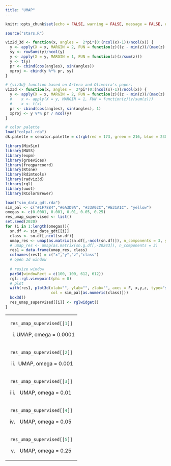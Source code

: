 ```yaml
---
title: "UMAP"
---
```


<style type="text/css">
.main-container {
  max-width: 1500px;
  margin-left: auto;
  margin-right: auto;
}
</style>


```r
knitr::opts_chunk$set(echo = FALSE, warning = FALSE, message = FALSE, error = FALSE, cache = T)
```

```r
source("stars.R")

viz2d_3d <- function(x, angles =  2*pi*(0:(ncol(x)-1))/ncol(x)) {
  y <- apply(X = x, MARGIN = 2, FUN = function(z)((z - min(z))/(max(z) - min(z))))
  sy <- rowSums(y)/ncol(y)
  y <- apply(X = y, MARGIN = 1, FUN = function(z)(z/sum(z)))
  y <- t(y)
  pr <- cbind(cos(angles), sin(angles))
  xproj <- cbind(y %*% pr, sy)
}

# {viz3d} function based on Artero and Oliveira's paper.
viz3d <- function(x, angles =  2*pi*(0:(ncol(x)-1))/ncol(x)) {
  y <- apply(X = x, MARGIN = 2, FUN = function(z)((z - min(z))/(max(z) - min(z))))
  #    x <- apply(X = y, MARGIN = 1, FUN = function(z)(z/sum(z)))
  #    x <- t(x)
  pr <- cbind(cos(angles), sin(angles), 1)
  xproj <- y %*% pr / ncol(y)
}

# color palette
load("colpal.rda")
dk.palette = senator.palette = c(rgb(red = 173, green = 216, blue = 230, max = 255), rgb(max = 255, red = 139, green = 0, blue = 0))

library(MixSim)
library(MASS)
library(expm)
library(grDevices)
library(freqparcoord)
library(Rtsne)
library(Rdimtools)
library(radviz3d)
library(rgl)
library(uwot)
library(RColorBrewer)

```

```r
load("sim_data_gdt.rda")
sim_pal <- c("#1F78B4","#6A3D9A", "#33A02C","#E31A1C", "yellow")
omegas <- c(0.0001, 0.001, 0.01, 0.05, 0.25)
res_umap_supervised <- list()
set.seed(2020)
for (i in 1:length(omegas)){
  sn.df <- sim_data_gdt[[i]]
  class <- sn.df[,ncol(sn.df)]
  umap_res <- umap(as.matrix(sn.df[,-ncol(sn.df)]), n_components = 3, y = sn.df[,ncol(sn.df)], target_weight = 0.5)
  # umap_res <- umap(as.matrix(sn.g.df[,-20243]), n_components = 3)
  res1 = data.frame(umap_res, class)
  colnames(res1) = c("x","y","z","class")
  # open 3d window
  
  # resize window
  par3d(windowRect = c(100, 100, 612, 612))
  rgl::rgl.viewpoint(phi = 0)
  # plot
  with(res1, plot3d(xlab="", ylab="", zlab="", axes = F, x,y,z, type="s",size = 0.75, 
                    col = sim_pal[as.numeric(class)]))
  box3d()
  res_umap_supervised[[i]] <- rglwidget()
}
```


<table width="500" border="0" cellpadding="0">

<tr>

<td align="center" valign="center">
```r
res_umap_supervised[[1]]
```
(i) UMAP, omega = 0.0001
<br />
</td>


</tr>

<tr>

<td align="center" valign="center">
```r
res_umap_supervised[[2]]
```
(ii) UMAP, omega = 0.001
<br />
</td>


</tr>

<tr>

<td align="center" valign="center">
```r
res_umap_supervised[[3]]
```
(iii) UMAP, omega = 0.01
<br />
</td>


</tr>

<tr>

<td align="center" valign="center">
```r
res_umap_supervised[[4]]
```
(iv) UMAP, omega = 0.05
<br />
</td>


</tr>

<tr>

<td align="center" valign="center">
```r
res_umap_supervised[[5]]
```
(v) UMAP, omega = 0.25
<br />
</td>
</tr>
</table>